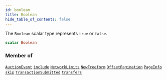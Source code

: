 ```yaml
---
id: boolean
title: Boolean
hide_table_of_contents: false
---
```








The `Boolean` scalar type represents `true` or `false`.

```graphql
scalar Boolean
```




### Member of

[`AuctionEvent`](/docs/testnet/graphql/objects/auction-event)  <Badge class="secondary" text="object"/><Bullet />[`include`](/docs/testnet/graphql/directives/include)  <Badge class="secondary" text="directive"/><Bullet />[`NetworkLimits`](/docs/testnet/graphql/objects/network-limits)  <Badge class="secondary" text="object"/><Bullet />[`NewFreeform`](/docs/testnet/graphql/objects/new-freeform)  <Badge class="secondary" text="object"/><Bullet />[`OffsetPagination`](/docs/testnet/graphql/inputs/offset-pagination)  <Badge class="secondary" text="input"/><Bullet />[`PageInfo`](/docs/testnet/graphql/objects/page-info)  <Badge class="secondary" text="object"/><Bullet />[`skip`](/docs/testnet/graphql/directives/skip)  <Badge class="secondary" text="directive"/><Bullet />[`TransactionSubmitted`](/docs/testnet/graphql/objects/transaction-submitted)  <Badge class="secondary" text="object"/><Bullet />[`transfers`](/docs/testnet/graphql/queries/transfers)  <Badge class="secondary" text="query"/>



